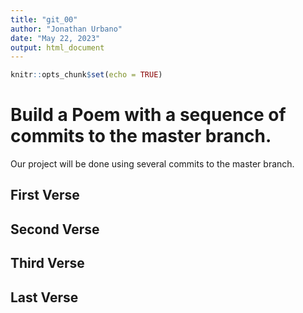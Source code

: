 ```yaml
---
title: "git_00"
author: "Jonathan Urbano"
date: "May 22, 2023"
output: html_document
---
```


```r
knitr::opts_chunk$set(echo = TRUE)
```
# Build a Poem with a sequence of commits to the master branch.
Our project will be done using several commits to the master branch.
<!-- Do not modify or change any text in "!--" bracketed areas such as this --- these are instructions to
you, if you change any of this the git program will notice it and compromise your git merging strategy !-->

## First Verse 
<!--Put the first five lines of a poem by Lewis Carrol in this section!-->

## Second Verse
<!--Put the first five lines of a poem by Robert Frost here!-->
  

## Third Verse
<!--Put the first two verses of The Walrus and the Carpenter here!-->
  
        
## Last Verse
<!--Put a short poem of your choice 8-20 lines,here!-->
